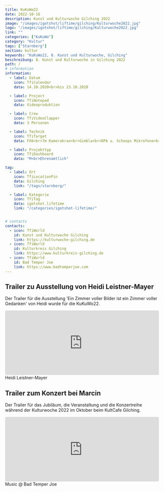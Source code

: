```yaml
---
title: KuKuWo22
date: 2022-10-16
description: Kunst und Kulturwoche Gilching 2022
image: "/images/igotshot/liftime/gilching/Kulturwoche2022.jpg"
logo: "/images/igotshot/liftime/gilching/Kulturwoche2022.jpg"
link: ""
categories: ["KuKuWo"]
category: "Kultur"
tags: ["Starnberg"]
section: kultur
keywords: "KuKuWo22, 8. Kunst und Kulturwoche, Gilching"
beschreibung: 8. Kunst und Kulturwoche in Gilching 2022
path: /
# information
information:
  - label: Datum
    icon: TfiCalendar
    data: 14.10.2020<br>bis 23.10.2020

  - label: Project
    icon: TfiNotepad
    data: Videoproduktion

  - label: Crew
    icon: TfiVideoClapper
    data: 3 Personen

  - label: Technik
    icon: TfiTarget
    data: FX6<br>7m Kamerakran<br>Gimbla<br>DPA u. Schoeps Mikrofone<br>auf sound devices

  - label: Projekttyp
    icon: TfiDashboard
    data: "M<br>Ehrenamtlich"

tag:
  - label: Ort
    icon: TfiLocationPin
    data: Gilching
    link: "/tags/starnberg/"

  - label: Kategorie
    icon: TfiTag
    data: igotshot.lifetime
    link: "/categories/igotshot-lifetime/"


# contacts
contacts:
  - icon: TfiWorld
    id: Kunst und Kulturwoche Gilching
    link: https://kulturwoche-gilching.de
  - icon: TfiWorld
    id: Kulturkreis Gilching
    link: https://www.kulturkreis-gilching.de
  - icon: TfiWorld
    id: Bad Temper Joe
    link: https://www.badtemperjoe.com  
---
```

## Trailer zu Ausstellung von Heidi Leistner-Mayer

Der Trailer für die Ausstellung 'Ein Zimmer voller Bilder ist ein Zimmer voller Gedanken' von Heidi wurde für die KuKuWo22.
<div style="padding:41.89% 0 0 0;position:relative;">
  <iframe src="https://player.vimeo.com/video/753626461?badge=0&amp;autopause=0&amp;player_id=0&amp;app_id=58479" 
  frameborder="0" 
  allow="autoplay; fullscreen; picture-in-picture; clipboard-write" 
  style="position:absolute;top:0;left:0;width:100%;height:100%;border-radius:4px;" 
  title="Heidi Leistner-Mayer">
  </iframe>
</div>
  <script src="https://player.vimeo.com/api/player.js"></script>
  <figcaption class="text-right italic text-sm">
	  Heidi Leistner-Mayer
  </figcaption>

## Trailer zum Konzert bei Marcin

Der Trailer für das Jubiläum, die Veranstaltung und die Konzertreihe während der Kulturwoche 2022 im Oktober beim KultCafe Gilching.
 <div style="padding:41.89% 0 0 0;position:relative;">
  <iframe src="https://player.vimeo.com/video/753589318?badge=0&amp;autopause=0&amp;player_id=0&amp;app_id=58479" 
  frameborder="0" allow="autoplay; fullscreen; picture-in-picture; clipboard-write" 
  style="position:absolute;top:0;left:0;width:100%;height:100%;border-radius:4px;" 
  title="KuKuWo22">
  </iframe>
 </div>
 <script src="https://player.vimeo.com/api/player.js"></script>
   <figcaption class="text-right italic text-sm">
	  Music @ Bad Temper Joe
  </figcaption>